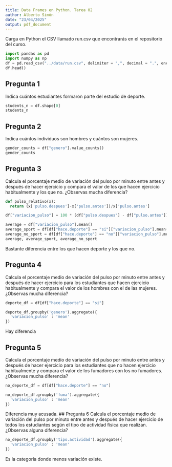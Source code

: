 ```yaml
---
title: Data Frames en Python. Tarea 02
author: Alberto Simón
date: "23/04/2025"
output: pdf_document
---
```

Carga en Python el CSV llamado run.csv que encontrarás en el repositorio del curso.
```python
import pandas as pd
import numpy as np
df = pd.read_csv("../data/run.csv", delimiter = ",", decimal = ".", encoding="utf-8")
df.head()
```
## Pregunta 1
Indica cuántos estudiantes formaron parte del estudio de deporte.
```python
students_n = df.shape[0]
students_n
```

## Pregunta 2
Indica cuántos individuos son hombres y cuántos son mujeres.
```python
gender_counts = df["genero"].value_counts()
gender_counts
```

## Pregunta 3
Calcula el porcentaje medio de variación del pulso por minuto entre antes y después de hacer ejercicio y compara el valor de los que hacen ejercicio habitualmente y los que no. ¿Observas mucha diferencia?
```python
def pulso_relativo(x):
  return (x['pulso.despues']-x['pulso.antes'])/x['pulso.antes']

df["variacion_pulso"] = 100 * (df["pulso.despues"] - df["pulso.antes"]) / df["pulso.antes"]

average = df["variacion_pulso"].mean()
average_sport = df[df["hace.deporte"] == "si"]["variacion_pulso"].mean()
average_no_sport = df[df["hace.deporte"] == "no"]["variacion_pulso"].mean()
average, average_sport, average_no_sport
```
Bastante diferencia entre los que hacen deporte y los que no.

## Pregunta 4
Calcula el porcentaje medio de variación del pulso por minuto entre antes y después de hacer ejercicio para los estudiantes que hacen ejercicio habitualmente y compara el valor de los hombres con el de las mujeres.
¿Observas mucha diferencia?
```python
deporte_df = df[df["hace.deporte"] == "si"]

deporte_df.groupby('genero').aggregate({
  'variacion_pulso' : 'mean'
})

```
Hay diferencia

## Pregunta 5
Calcula el porcentaje medio de variación del pulso por minuto entre antes y después de hacer ejercicio para los estudiantes que no hacen ejercicio habitualmente y compara el valor de los fumadores con los no fumadores.
¿Observas mucha diferencia?
```python
no_deporte_df = df[df["hace.deporte"] == "no"]

no_deporte_df.groupby('fuma').aggregate({
  'variacion_pulso' : 'mean'
})
```
Diferencia muy acusada.
## Pregunta 6
Calcula el porcentaje medio de variación del pulso por minuto entre antes y después de hacer ejercicio de todos los estudiantes según el tipo de actividad física que realizan. ¿Observas alguna diferencia?
```python
no_deporte_df.groupby('tipo.actividad').aggregate({
  'variacion_pulso' : 'mean'
})
```
Es la categoría donde menos variación existe.
